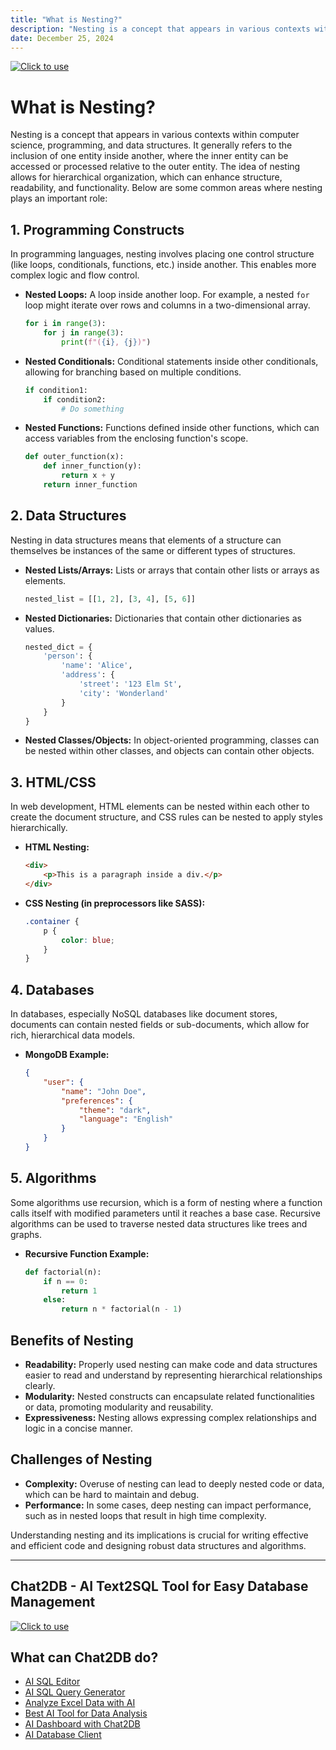 ```yaml
---
title: "What is Nesting?"
description: "Nesting is a concept that appears in various contexts within computer science, programming, and data structures."
date: December 25, 2024
---
```

[![Click to use](/image/blog/bg/chat2db1.png)](https://app.chat2db.ai/)
# What is Nesting?

Nesting is a concept that appears in various contexts within computer science, programming, and data structures. It generally refers to the inclusion of one entity inside another, where the inner entity can be accessed or processed relative to the outer entity. The idea of nesting allows for hierarchical organization, which can enhance structure, readability, and functionality. Below are some common areas where nesting plays an important role:

## 1. **Programming Constructs**

In programming languages, nesting involves placing one control structure (like loops, conditionals, functions, etc.) inside another. This enables more complex logic and flow control.

- **Nested Loops:** A loop inside another loop. For example, a nested `for` loop might iterate over rows and columns in a two-dimensional array.
  
  ```python
  for i in range(3):
      for j in range(3):
          print(f"({i}, {j})")
  ```

- **Nested Conditionals:** Conditional statements inside other conditionals, allowing for branching based on multiple conditions.
  
  ```python
  if condition1:
      if condition2:
          # Do something
  ```

- **Nested Functions:** Functions defined inside other functions, which can access variables from the enclosing function's scope.
  
  ```python
  def outer_function(x):
      def inner_function(y):
          return x + y
      return inner_function
  ```

## 2. **Data Structures**

Nesting in data structures means that elements of a structure can themselves be instances of the same or different types of structures.

- **Nested Lists/Arrays:** Lists or arrays that contain other lists or arrays as elements.
  
  ```python
  nested_list = [[1, 2], [3, 4], [5, 6]]
  ```

- **Nested Dictionaries:** Dictionaries that contain other dictionaries as values.
  
  ```python
  nested_dict = {
      'person': {
          'name': 'Alice',
          'address': {
              'street': '123 Elm St',
              'city': 'Wonderland'
          }
      }
  }
  ```

- **Nested Classes/Objects:** In object-oriented programming, classes can be nested within other classes, and objects can contain other objects.

## 3. **HTML/CSS**

In web development, HTML elements can be nested within each other to create the document structure, and CSS rules can be nested to apply styles hierarchically.

- **HTML Nesting:**
  
  ```html
  <div>
      <p>This is a paragraph inside a div.</p>
  </div>
  ```

- **CSS Nesting (in preprocessors like SASS):**
  
  ```css
  .container {
      p {
          color: blue;
      }
  }
  ```

## 4. **Databases**

In databases, especially NoSQL databases like document stores, documents can contain nested fields or sub-documents, which allow for rich, hierarchical data models.

- **MongoDB Example:**
  
  ```json
  {
      "user": {
          "name": "John Doe",
          "preferences": {
              "theme": "dark",
              "language": "English"
          }
      }
  }
  ```

## 5. **Algorithms**

Some algorithms use recursion, which is a form of nesting where a function calls itself with modified parameters until it reaches a base case. Recursive algorithms can be used to traverse nested data structures like trees and graphs.

- **Recursive Function Example:**
  
  ```python
  def factorial(n):
      if n == 0:
          return 1
      else:
          return n * factorial(n - 1)
  ```

## Benefits of Nesting

- **Readability:** Properly used nesting can make code and data structures easier to read and understand by representing hierarchical relationships clearly.
- **Modularity:** Nested constructs can encapsulate related functionalities or data, promoting modularity and reusability.
- **Expressiveness:** Nesting allows expressing complex relationships and logic in a concise manner.

## Challenges of Nesting

- **Complexity:** Overuse of nesting can lead to deeply nested code or data, which can be hard to maintain and debug.
- **Performance:** In some cases, deep nesting can impact performance, such as in nested loops that result in high time complexity.

Understanding nesting and its implications is crucial for writing effective and efficient code and designing robust data structures and algorithms.

---

## Chat2DB - AI Text2SQL Tool for Easy Database Management

[![Click to use](/image/blog/chat2db.png)](https://app.chat2db.ai/)

## What can Chat2DB do?

- [AI SQL Editor](https://chat2db.ai/feature/AI%20SQL%20Editor)
- [AI SQL Query Generator](https://chat2db.ai/feature/AI%20SQL%20Query%20Generator)
- [Analyze Excel Data with AI](https://chat2db.ai/feature/Analyze%20Excel%20Data%20with%20AI)
- [Best AI Tool for Data Analysis](https://chat2db.ai/feature/Best%20AI%20Tool%20for%20Data%20Analysis)
- [AI Dashboard with Chat2DB](https://chat2db.ai/feature/AI%20Dashboard%20with%20Chat2DB)
- [AI Database Client](https://chat2db.ai/feature/AI%20Database%20Client)
